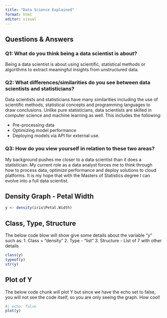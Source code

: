 ```yaml
---
title: "Data Science Explained"
format: html
editor: visual
---
```


## Questions & Answers

### Q1: What do you think being a data scientist is about?

Being a data scientist is about using scientific, statistical methods or algorithms to extract meaningful insights from unstructured data.

### Q2: What differences/similarities do you see between data scientists and statisticians?

Data scientists and statisticians have many similarities including the use of scientific methods, statistical concepts and programming languages to draw conclusions. Unlike pure statisticians, data scientists are skilled in computer science and machine learning as well. This includes the following:

-   Pre-processing data
-   Optimizing model performance
-   Deploying models via API for external use.

### Q3: How do you view yourself in relation to these two areas?

My background pushes me closer to a data scientist than it does a statistician. My current role as a data analyst forces me to think through how to process data, optimize performance and deploy solutions to cloud platforms. It is my hope that with the Masters of Statistics degree I can evolve into a full data scientist.

## Density Graph - Petal Width

```r
y <- density(iris$Petal.Width)
```

## Class, Type, Structure

The below code blow will show give some details about the variable "y" such as: 1. Class = "density" 2. Type - "list" 3. Structure - List of 7 with other details

```r
class(y)
typeof(y)
str(y)
```

## Plot of Y

The below code chunk will plot Y but since we have the echo set to false, you will not see the code itself, so you are only seeing the graph. How cool!

```r
#| echo: false
plot(y)
```
